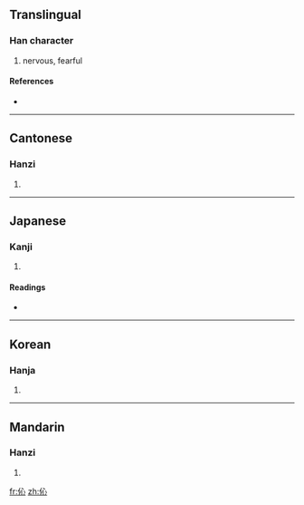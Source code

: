 ==Translingual==

===Han character===
{{Han char|rn=9|rad=人|as=04|sn=6|four=2320<sub>0</sub>|canj=人心 (OP), X人心 (XOP)}}

# nervous, fearful

====References====
* {{Han ref|kx=0095.130|dkj=00430|dj=0201.130|hdz=10126.080|uh=4F08|ud=20232|bh=C9B3|bd=51635}}

----

==Cantonese==

===Hanzi===
{{yue-hanzi|jyut=|y=sam2}}

# {{defn|Cantonese|sort=人04}}

----

==Japanese==

===Kanji===
{{ja-kanji|grade=|rs=人04}}

# {{defn|Japanese|sort=人04}}

====Readings====
* {{ja-readings|on=[[しん]] (shin)|kun=[[おそれる]] (osoreru)}}

----

==Korean==

===Hanja===
{{ko-hanja|hangeul=[[심]], [[침]]|rv=sim, chim|mr=sim, ch'im}}

# {{defn|Korean|sort=人04}}

----

==Mandarin==

===Hanzi===
{{cmn-hanzi|pin=[[xǐn]] ([[xin3]])|wg=hsin<sup>3</sup>}}

# {{defn|Mandarin|sort=人04}}

[[fr:伈]]
[[zh:伈]]
